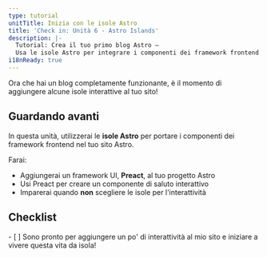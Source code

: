 ```yaml
---
type: tutorial
unitTitle: Inizia con le isole Astro
title: 'Check in: Unità 6 - Astro Islands'
description: |-
  Tutorial: Crea il tuo primo blog Astro —
  Usa le isole Astro per integrare i componenti dei framework frontend nel tuo sito Astro
i18nReady: true
---
```


Ora che hai un blog completamente funzionante, è il momento di aggiungere alcune isole interattive al tuo sito!

## Guardando avanti

In questa unità, utilizzerai le **isole Astro** per portare i componenti dei framework frontend nel tuo sito Astro.

Farai:
- Aggiungerai un framework UI, **Preact**, al tuo progetto Astro
- Usi Preact per creare un componente di saluto interattivo
- Imparerai quando **non** scegliere le isole per l'interattività

<Box icon="check-list">

## Checklist

<Checklist>
- [ ] Sono pronto per aggiungere un po' di interattività al mio sito e iniziare a vivere questa vita da isola!
</Checklist>
</Box>
